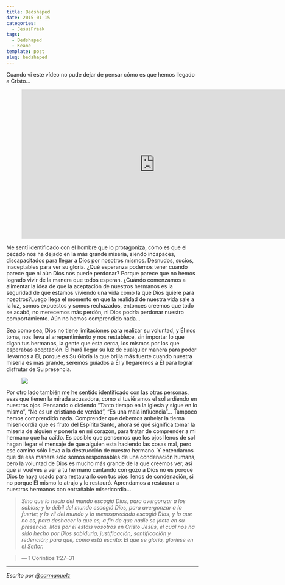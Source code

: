 ```yaml
---
title: Bedshaped
date: 2015-01-15
categories:
  - JesusFreak
tags:
  - Bedshaped
  - Keane
template: post
slug: bedshaped
---
```


Cuando vi este vídeo no pude dejar de pensar cómo es que hemos llegado a Cristo...

<figure>
  <iframe
    src="https://www.youtube.com/embed/JugGmkvhsKQ?feature=oembed"
    width="700"
    height="393"
    frameborder="0"
    scrolling="no"
  ></iframe>
</figure>

Me sentí identificado con el hombre que lo protagoniza, cómo es que el pecado nos ha dejado en la más grande miseria, siendo incapaces, discapacitados para llegar a Dios por nosotros mismos. Desnudos, sucios, inaceptables para ver su gloria. ¿Qué esperanza podemos tener cuando parece que ni aún Dios nos puede perdonar? Porque parece que no hemos logrado vivir de la manera que todos esperan. ¿Cuándo comenzamos a alimentar la idea de que la aceptación de nuestros hermanos es la seguridad de que estamos viviendo una vida como la que Dios quiere para nosotros?Luego llega el momento en que la realidad de nuestra vida sale a la luz, somos expuestos y somos rechazados, entonces creemos que todo se acabó, no merecemos más perdón, ni Dios podría perdonar nuestro comportamiento. Aún no hemos comprendido nada...

Sea como sea, Dios no tiene limitaciones para realizar su voluntad, y Él nos toma, nos lleva al arrepentimiento y nos restablece, sin importar lo que digan tus hermanos, la gente que esta cerca, los mismos por los que esperabas aceptación. Él hará llegar su luz de cualquier manera para poder llevarnos a Él, porque es Su Gloria la que brilla más fuerte cuando nuestra miseria es más grande, seremos guiados a Él y llegaremos a Él para lograr disfrutar de Su presencia.

<figure>

![](https://cdn-images-1.medium.com/max/800/0*aAmRiQkRo5_WXTwO.jpg)

</figure>

Por otro lado también me he sentido identificado con las otras personas, esas que tienen la mirada acusadora, como si tuviéramos el sol ardiendo en nuestros ojos. Pensando o diciendo “Tanto tiempo en la iglesia y sigue en lo mismo”, “No es un cristiano de verdad”, “Es una mala influencia”… Tampoco hemos comprendido nada. Comprender que debemos anhelar la tierna misericordia que es fruto del Espíritu Santo, ahora sé qué significa tomar la miseria de alguien y ponerla en mi corazón, para tratar de comprender a mi hermano que ha caído. Es posible que pensemos que los ojos llenos de sol hagan llegar el mensaje de que alguien esta haciendo las cosas mal, pero ese camino sólo lleva a la destrucción de nuestro hermano. Y entendamos que de esa manera solo somos responsables de una condenación humana, pero la voluntad de Dios es mucho más grande de la que creemos ver, asi que si vuelves a ver a tu hermano cantando con gozo a Dios no es porque Dios te haya usado para restaurarlo con tus ojos llenos de condenación, si no porque Él mismo lo atrajo y lo restauró. Aprendamos a restaurar a nuestros hermanos con entrañable misericordia…

> _Sino que lo necio del mundo escogió Dios, para avergonzar a los sabios; y lo débil del mundo escogió Dios, para avergonzar a lo fuerte; y lo vil del mundo y lo menospreciado escogió Dios, y lo que no es, para deshacer lo que es, a fin de que nadie se jacte en su presencia. Mas por él estáis vosotros en Cristo Jesús, el cual nos ha sido hecho por Dios sabiduría, justificación, santificación y redención; para que, como está escrito: El que se gloría, gloríese en el Señor._

> — 1 Corintios 1:27–31

---

_Escrito por_ [_@carmanuelz_](https://twiter.com/carmanuelz)
